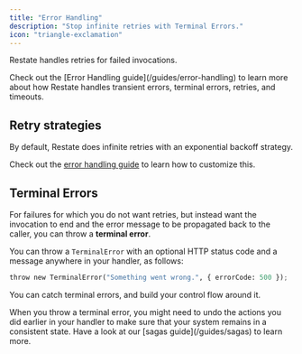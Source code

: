 ```yaml
---
title: "Error Handling"
description: "Stop infinite retries with Terminal Errors."
icon: "triangle-exclamation"
---
```


Restate handles retries for failed invocations.

<Info>
    Check out the [Error Handling guide](/guides/error-handling) to learn more about how Restate handles transient errors, terminal errors, retries, and timeouts.
</Info>

## Retry strategies
By default, Restate does infinite retries with an exponential backoff strategy.

Check out the [error handling guide](/guides/error-handling) to learn how to customize this.

## Terminal Errors

For failures for which you do not want retries, but instead want the invocation to end and the error message
to be propagated back to the caller, you can throw a **terminal error**.

You can throw a `TerminalError` with an optional HTTP status code and a message anywhere in your handler, as follows:

```python {"CODE_LOAD::python/src/develop/error_handling.py"}
throw new TerminalError("Something went wrong.", { errorCode: 500 });
```

You can catch terminal errors, and build your control flow around it.

<Info>
    When you throw a terminal error, you might need to undo the actions you did earlier in your handler to make sure that your system remains in a consistent state.
    Have a look at our [sagas guide](/guides/sagas) to learn more.
</Info>

